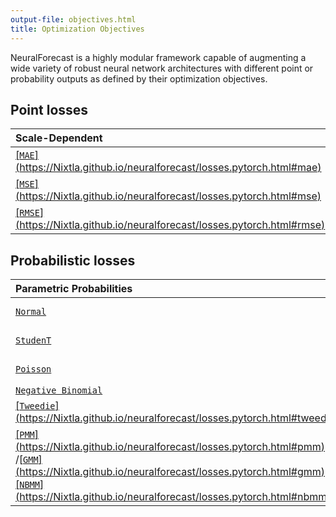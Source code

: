 ```yaml
---
output-file: objectives.html
title: Optimization Objectives
---
```



NeuralForecast is a highly modular framework capable of augmenting a
wide variety of robust neural network architectures with different point
or probability outputs as defined by their optimization objectives.

## Point losses

| Scale-Dependent | Percentage-Errors | Scale-Independent | Robust |
|:-----------------|:-----------------|:-----------------|:-----------------|
| [\[`MAE`\](https://Nixtla.github.io/neuralforecast/losses.pytorch.html#mae)](../../losses.pytorch.html#mean-absolute-error-mae) | [\[`MAPE`\](https://Nixtla.github.io/neuralforecast/losses.pytorch.html#mape)](../../losses.pytorch.html#mean-absolute-percentage-error-mape) | [\[`MASE`\](https://Nixtla.github.io/neuralforecast/losses.pytorch.html#mase)](../../losses.pytorch.html#mean-absolute-scaled-error-mase) | [`Huber`](../losses.pytorch.html#huber-loss) |
| [\[`MSE`\](https://Nixtla.github.io/neuralforecast/losses.pytorch.html#mse)](../../losses.pytorch.html#mean-squared-error-mse) | [`sMAPE`](../../losses.pytorch.html#symmetric-mape-smape) |  | [`Tukey`](../../losses.pytorch.html#tukey-loss) |
| [\[`RMSE`\](https://Nixtla.github.io/neuralforecast/losses.pytorch.html#rmse)](../../losses.pytorch.html#root-mean-squared-error-rmse) |  |  | [\[`HuberMQLoss`\](https://Nixtla.github.io/neuralforecast/losses.pytorch.html#hubermqloss)](../../losses.pytorch.html#huberized-mqloss) |

## Probabilistic losses

| Parametric Probabilities | Non-Parametric Probabilities |
|:------------------|:------------------|
| [`Normal`](../../losses.pytorch.html#distributionloss) | [\[`QuantileLoss`\](https://Nixtla.github.io/neuralforecast/losses.pytorch.html#quantileloss)](../../losses.pytorch.html#quantile-loss) |
| [`StudenT`](../../losses.pytorch.html#distributionloss) | [\[`MQLoss`\](https://Nixtla.github.io/neuralforecast/losses.pytorch.html#mqloss)](../../losses.pytorch.html#multi-quantile-loss-mqloss) |
| [`Poisson`](../../losses.pytorch.html#distributionloss) | [\[`HuberQLoss`\](https://Nixtla.github.io/neuralforecast/losses.pytorch.html#huberqloss)](../../losses.pytorch.html#huberized-quantile-loss) |
| [`Negative Binomial`](../../losses.pytorch.html#distributionloss) | [`HuberMQLoss`](../../losses.pytorch.html#huberized-mqloss) |
| [\[`Tweedie`\](https://Nixtla.github.io/neuralforecast/losses.pytorch.html#tweedie)](../../losses.pytorch.html#distributionloss) | [\[`IQLoss`\](https://Nixtla.github.io/neuralforecast/losses.pytorch.html#iqloss)](../../losses.pytorch.html#iqloss) |
| [\[`PMM`\](https://Nixtla.github.io/neuralforecast/losses.pytorch.html#pmm)](../../losses.pytorch.html#poisson-mixture-mesh-pmm) /[\[`GMM`\](https://Nixtla.github.io/neuralforecast/losses.pytorch.html#gmm)](../../losses.pytorch.html#gaussian-mixture-mesh-gmm) / [\[`NBMM`\](https://Nixtla.github.io/neuralforecast/losses.pytorch.html#nbmm)](../../losses.pytorch.html#negative-binomial-mixture-mesh-nbmm) | [\[`ISQF`\](https://Nixtla.github.io/neuralforecast/losses.pytorch.html#isqf)](../../losses.pytorch.html#isqf) |


